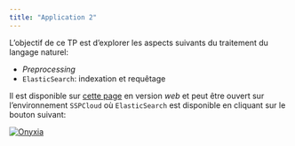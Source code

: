 ```yaml
---
title: "Application 2"
---
```


L'objectif de ce TP est d'explorer les aspects suivants du traitement
du langage naturel:

- _Preprocessing_
- `ElasticSearch`: indexation et requêtage

Il est disponible sur [cette page](https://pythonds.linogaliana.fr/elastic/) en version _web_ 
et peut être ouvert sur l'environnement
`SSPCloud` où `ElasticSearch` est disponible en cliquant sur le bouton suivant:

<a href="https://datalab.sspcloud.fr/launcher/ide/jupyter-python?autoLaunch=true&amp;onyxia.friendlyName=%C2%ABpython-datascience%C2%BB&amp;init.personalInit=%C2%ABhttps%3A%2F%2Fraw.githubusercontent.com%2Flinogaliana%2Fpython-datascientist%2Fmaster%2Fsspcloud%2Finit-jupyter.sh%C2%BB&amp;init.personalInitArgs=%C2%ABmodern-ds%20elastic_intro%C2%BB&amp;security.allowlist.enabled=false" target="_blank" rel="noopener"><img src="https://img.shields.io/badge/SSPcloud-Tester%20via%20SSP--cloud-informational&amp;color=yellow?logo=Python" alt="Onyxia"></a>